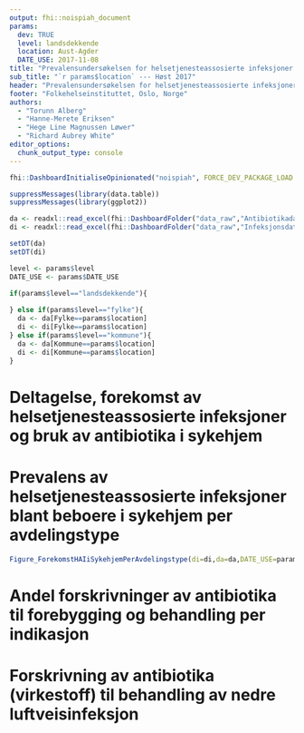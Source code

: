 ```yaml
---
output: fhi::noispiah_document
params:
  dev: TRUE
  level: landsdekkende
  location: Aust-Agder
  DATE_USE: 2017-11-08
title: "Prevalensundersøkelsen for helsetjenesteassosierte infeksjoner og antibiotikabruk"
sub_title: "`r params$location` --- Høst 2017"
header: "Prevalensundersøkelsen for helsetjenesteassosierte infeksjoner og antibiotikabruk \\newline `r params$location` --- Høst 2017"
footer: "Folkehelseinstituttet, Oslo, Norge"
authors:
  - "Torunn Alberg"
  - "Hanne-Merete Eriksen"
  - "Hege Line Magnussen Løwer"
  - "Richard Aubrey White"
editor_options: 
  chunk_output_type: console
---
```


```r
fhi::DashboardInitialiseOpinionated("noispiah", FORCE_DEV_PACKAGE_LOAD = params$dev, SILENT=TRUE)

suppressMessages(library(data.table))
suppressMessages(library(ggplot2))

da <- readxl::read_excel(fhi::DashboardFolder("data_raw","AntibiotikadataPrimer.xlsx"))
di <- readxl::read_excel(fhi::DashboardFolder("data_raw","InfeksjonsdataPrimer.xlsx"))

setDT(da)
setDT(di)

level <- params$level
DATE_USE <- params$DATE_USE

if(params$level=="landsdekkende"){
  
} else if(params$level=="fylke"){
  da <- da[Fylke==params$location]
  di <- di[Fylke==params$location]
} else if(params$level=="kommune"){
  da <- da[Kommune==params$location]
  di <- di[Kommune==params$location]
}
```

\newpage 

# Deltagelse, forekomst av helsetjenesteassosierte infeksjoner og bruk av antibiotika i sykehjem

\blindtext

\begin{landscape}

```r
Table_DeltagelseForekomstHAIogABiSykehjem(di=di,da=da,level=params$level,DATE_USE=params$DATE_USE)
```

\end{landscape}

\newpage

# Prevalens av helsetjenesteassosierte infeksjoner blant beboere i sykehjem per avdelingstype

\blindtext

```r
Figure_ForekomstHAIiSykehjemPerAvdelingstype(di=di,da=da,DATE_USE=params$DATE_USE)
```


\newpage

# Andel forskrivninger av antibiotika til forebygging og behandling per indikasjon

\blindtext

\begin{landscape}

```r
q <- Figure_ForskrivningerAvAntibiotikaTilForebyggingOgBehandling(di=di,da=da,DATE_USE=params$DATE_USE)
f <- sprintf("%s.png",tempfile())
ggsave(f, plot = q, width = 297*0.75, height = 210*0.75, units = "mm")
```

\includegraphics{`r f`}

\end{landscape}

\newpage

# Forskrivning av antibiotika (virkestoff) til behandling av nedre urinveisinfeksjon

\blindtext

\begin{landscape}

```r
q <- Figure_ForskrivningerAvAntibiotikaPerIndikasjon(di=di,da=da,DATE_USE=params$DATE_USE,indikasjon="Nedre urinveisinfeksjon")
f <- sprintf("%s.png",tempfile())
ggsave(f, plot = q, width = 297*0.75, height = 210*0.75, units = "mm")
```

\includegraphics{`r f`}

\end{landscape}

\newpage

# Forskrivning av antibiotika (virkestoff) til behandling av nedre luftveisinfeksjon

\blindtext

\begin{landscape}

```r
q <- Figure_ForskrivningerAvAntibiotikaPerIndikasjon(di=di,da=da,DATE_USE=params$DATE_USE,indikasjon="Nedre luftveisinfeksjon")
f <- sprintf("%s.png",tempfile())
ggsave(f, plot = q, width = 297*0.75, height = 210*0.75, units = "mm")
```

\includegraphics{`r f`}

\end{landscape}

